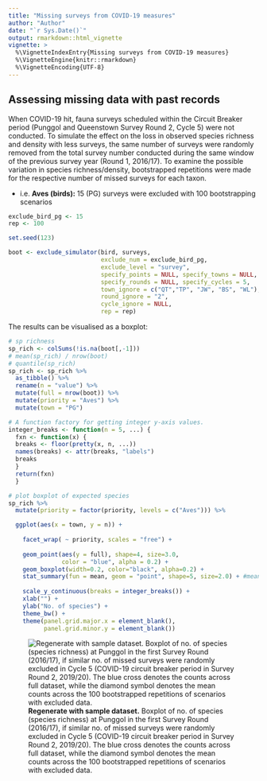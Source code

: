 ```yaml
---
title: "Missing surveys from COVID-19 measures"
author: "Author"
date: "`r Sys.Date()`"
output: rmarkdown::html_vignette
vignette: >
  %\VignetteIndexEntry{Missing surveys from COVID-19 measures}
  %\VignetteEngine{knitr::rmarkdown}
  %\VignetteEncoding{UTF-8}
---
```


## Assessing missing data with past records

When COVID-19 hit, fauna surveys scheduled within the Circuit Breaker period (Punggol and Queenstown Survey Round 2, Cycle 5) were not conducted. To simulate the effect on the loss in observed species richness and density with less surveys, the same number of surveys were randomly removed from the total survey number conducted during the same window of the previous survey year (Round 1, 2016/17). To examine the possible variation in species richness/density, bootstrapped repetitions were made for the respective number of missed surveys for each taxon.

- i.e. **Aves (birds):** 15 (PG) surveys were excluded with 100 bootstrapping scenarios

```r
exclude_bird_pg <- 15
rep <- 100

set.seed(123)

boot <- exclude_simulator(bird, surveys,
                          exclude_num = exclude_bird_pg, 
                          exclude_level = "survey",
                          specify_points = NULL, specify_towns = NULL,
                          specify_rounds = NULL, specify_cycles = 5, 
                          town_ignore = c("QT","TP", "JW", "BS", "WL"), # for PG
                          round_ignore = "2", 
                          cycle_ignore = NULL,
                          rep = rep)
```

The results can be visualised as a boxplot:

```r
# sp richness
sp_rich <- colSums(!is.na(boot[,-1]))
# mean(sp_rich) / nrow(boot)
# quantile(sp_rich)
sp_rich <- sp_rich %>%
  as_tibble() %>%
  rename(n = "value") %>%
  mutate(full = nrow(boot)) %>%
  mutate(priority = "Aves") %>%
  mutate(town = "PG")

# A function factory for getting integer y-axis values.
integer_breaks <- function(n = 5, ...) {
  fxn <- function(x) {
  breaks <- floor(pretty(x, n, ...))
  names(breaks) <- attr(breaks, "labels")
  breaks
  }
  return(fxn)
  }

# plot boxplot of expected species
sp_rich %>%
  mutate(priority = factor(priority, levels = c("Aves"))) %>%

  ggplot(aes(x = town, y = n)) +
    
    facet_wrap( ~ priority, scales = "free") +
    
    geom_point(aes(y = full), shape=4, size=3.0,
               color = "blue", alpha = 0.2) +
    geom_boxplot(width=0.2, color="black", alpha=0.2) +
    stat_summary(fun = mean, geom = "point", shape=5, size=2.0) + #mean value
  
    scale_y_continuous(breaks = integer_breaks()) +
    xlab("") +
    ylab("No. of species") + 
    theme_bw() +
    theme(panel.grid.major.x = element_blank(),
          panel.grid.minor.y = element_blank())
```

![**Regenerate with sample dataset.** Boxplot of no. of species (species richness) at Punggol in the first Survey Round (2016/17), if similar no. of missed surveys were randomly excluded in Cycle 5 (COVID-19 circuit breaker period in Survey Round 2, 2019/20). The blue cross denotes the counts across full dataset, while the diamond symbol denotes the mean counts across the 100 bootstrapped repetitions of scenarios with excluded data.](./images/exclude-sim-sample-plot.png)
